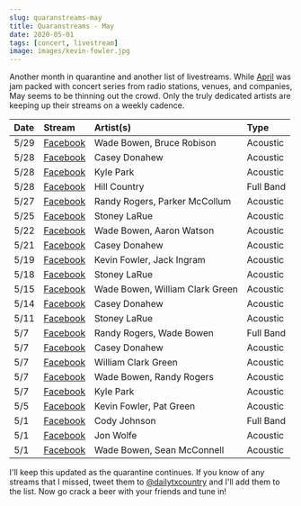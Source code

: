 ```yaml
---
slug: quaranstreams-may
title: Quaranstreams - May
date: 2020-05-01
tags: [concert, livestream]
image: images/kevin-fowler.jpg
---
```


Another month in quarantine and another list of livestreams. While [April][april] was jam packed with concert series from radio stations, venues, and companies, May seems to be thinning out the crowd. Only the truly dedicated artists are keeping up their streams on a weekly cadence.

| Date | Stream                            | Artist(s)                       | Type      |
| :--- | :-------------------------------- | :------------------------------ | :-------- |
| 5/29 | [Facebook][wade-bowen-5]          | Wade Bowen, Bruce Robison       | Acoustic  |
| 5/28 | [Facebook][casey-donahew-4]       | Casey Donahew                   | Acoustic  |
| 5/28 | [Facebook][kyle-park-2]           | Kyle Park                       | Acoustic  |
| 5/28 | [Facebook][hill-country]          | Hill Country                    | Full Band |
| 5/27 | [Facebook][randy-rogers]          | Randy Rogers, Parker McCollum   | Acoustic  |
| 5/25 | [Facebook][stoney-larue-3]        | Stoney LaRue                    | Acoustic  |
| 5/22 | [Facebook][wade-bowen-4]          | Wade Bowen, Aaron Watson        | Acoustic  |
| 5/21 | [Facebook][casey-donahew-3]       | Casey Donahew                   | Acoustic  |
| 5/19 | [Facebook][kevin-fowler-2]        | Kevin Fowler, Jack Ingram       | Acoustic  |
| 5/18 | [Facebook][stoney-larue-2]        | Stoney LaRue                    | Acoustic  |
| 5/15 | [Facebook][wade-bowen-3]          | Wade Bowen, William Clark Green | Acoustic  |
| 5/14 | [Facebook][casey-donahew-2]       | Casey Donahew                   | Acoustic  |
| 5/11 | [Facebook][stoney-larue-1]        | Stoney LaRue                    | Acoustic  |
| 5/7  | [Facebook][hmbwt]                 | Randy Rogers, Wade Bowen        | Full Band |
| 5/7  | [Facebook][casey-donahew-1]       | Casey Donahew                   | Acoustic  |
| 5/7  | [Facebook][william-clark-green-1] | William Clark Green             | Acoustic  |
| 5/7  | [Facebook][wade-bowen-2]          | Wade Bowen, Randy Rogers        | Acoustic  |
| 5/7  | [Facebook][kyle-park-1]           | Kyle Park                       | Acoustic  |
| 5/5  | [Facebook][kevin-fowler-1]        | Kevin Fowler, Pat Green         | Acoustic  |
| 5/1  | [Facebook][cody-johnson-1]        | Cody Johnson                    | Full Band |
| 5/1  | [Facebook][jon-wolfe]             | Jon Wolfe                       | Acoustic  |
| 5/1  | [Facebook][wade-bowen-1]          | Wade Bowen, Sean McConnell      | Acoustic  |

I'll keep this updated as the quarantine continues. If you know of any streams that I missed, tweet them to [@dailytxcountry][twitter] and I'll add them to the list. Now go crack a beer with your friends and tune in!

[april]: /posts/quaranstreams-april
[wade-bowen-5]: https://www.facebook.com/17995575887/videos/2588581944730722
[casey-donahew-4]: https://www.facebook.com/121598385287/videos/1239172419758286
[kyle-park-2]: https://www.facebook.com/26576668128/videos/2692956614322741
[hill-country]: https://www.facebook.com/561604587313025/videos/252529102528326
[randy-rogers]: https://www.facebook.com/561604587313025/videos/688095725312745
[stoney-larue-3]: https://www.facebook.com/144950267652/videos/235344071087832
[wade-bowen-4]: https://www.facebook.com/17995575887/videos/308706790146622
[casey-donahew-3]: https://www.facebook.com/121598385287/videos/254084555838332
[kevin-fowler-2]: https://www.facebook.com/15822102761/videos/336834623952571
[stoney-larue-2]: https://www.facebook.com/144950267652/videos/249050553104434
[wade-bowen-3]: https://www.facebook.com/17995575887/videos/1335053826882339
[casey-donahew-2]: https://www.facebook.com/121598385287/videos/1633641880128281
[stoney-larue-1]: https://www.facebook.com/144950267652/videos/530244847648686
[hmbwt]: https://www.facebook.com/17995575887/videos/469894033832028
[casey-donahew-1]: https://www.facebook.com/121598385287/videos/903278963431155
[william-clark-green-1]: https://www.facebook.com/187056042495/videos/1114216012267015
[wade-bowen-2]: https://www.facebook.com/17995575887/videos/611738709427615
[kyle-park-1]: https://www.facebook.com/26576668128/videos/2879002745527072
[kevin-fowler-1]: https://www.facebook.com/15822102761/videos/236385100919508
[cody-johnson-1]: https://www.facebook.com/12417566442/videos/563455124566689
[jon-wolfe]: https://www.facebook.com/7764681979/videos/255268835596175
[wade-bowen-1]: https://www.facebook.com/17995575887/videos/2939180442813816
[twitter]: https://twitter.com/dailytxcountry
